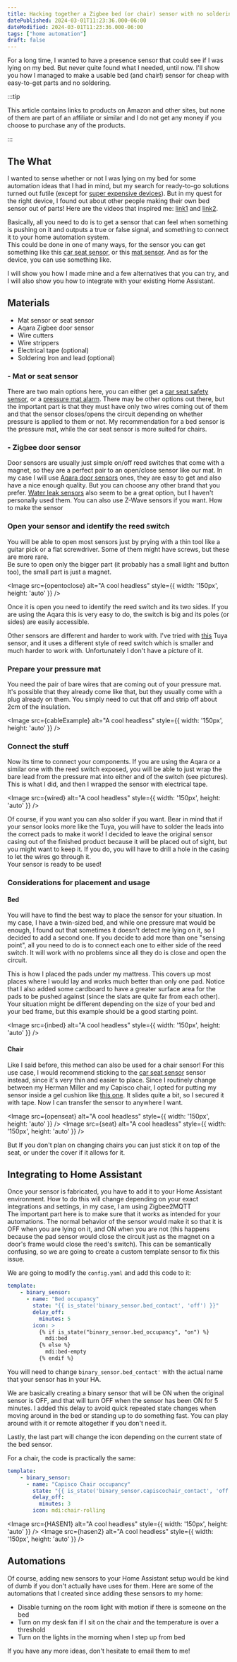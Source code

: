 ```yaml
---
title: Hacking together a Zigbee bed (or chair) sensor with no soldering
datePublished: 2024-03-01T11:23:36.000-06:00
dateModified: 2024-03-01T11:23:36.000-06:00
tags: ["home automation"]
draft: false
---
```




For a long time, I wanted to have a presence sensor that could see if I was lying on my bed.
But never quite found what I needed, until now. I'll show you how I managed to make a usable bed (and chair!)
sensor for cheap with easy-to-get parts and no soldering.

:::tip

This article contains links to products on Amazon and other sites, but none of them are part of an affiliate or similar and I do not get any money if you choose to purchase any of the products. 

:::

## The What
I wanted to sense whether or not I was lying on my bed for some automation ideas that I had in mind, but my search for ready-to-go solutions turned out futile (except for [super expensive devices](https://www.sleepnumber.com/)). But in my quest for the right device, I found out about other people making their own bed sensor out of parts! Here are the videos that inspired me: [link1](https://www.youtube.com/watch?v=gZ1tmHesJXA) and [link2](https://www.youtube.com/watch?v=2tL7n8RRLBc).  
 
Basically, all you need to do is to get a sensor that can feel when something is pushing on it and outputs a true or false signal, and something to connect it to your home automation system.  
This could be done in one of many ways, for the sensor you can get something like this [car seat sensor](https://www.amazon.com/BuyWeek-Safety-Pressure-Universal-Warning/dp/B09WDCWX8K/ref=sr_1_3_pp?crid=1WURP3AXAI20G&dib=eyJ2IjoiMSJ9.KnLtG2aTAiU8VEmVbJ-cNBPsvNdWbakoIafK4lXi0SOzvL7c8r9ZEz0mNPczPAwreZ9LkI4s2CbUFrAXLMXQuqCT5J4P7HsplUkU0RDkYN7zqKXCH2X5-bIicyEp6Zyb-29lUZ36fvtzRbiYwmIwME12fRhFgfozqE9t9X887S5tGPjIzcOL_W16tlBEzqEvt8JY3Ngogna6mgHTcQdDhM6Z9T1JxOiiZvnhUVtJMLX1_Nqo_uU8f2cFUXWMPDlUqFgkMe9BeKQXUr_5xMT6wFcUQvlxrvfZQqhrsG_EgNQ.6VFle_cPYwSPYWzFswvMEu7D4WtIoZRt5AInzl7metc&dib_tag=se&qid=1708896501&sprefix=car%20seat%20senso,aps,190), or this [mat sensor](https://www.amazon.com/BuyWeek-Safety-Pressure-Universal-Warning/dp/B09WDCWX8K/ref=sr_1_3_pp?crid=1WURP3AXAI20G&dib=eyJ2IjoiMSJ9.KnLtG2aTAiU8VEmVbJ-cNBPsvNdWbakoIafK4lXi0SOzvL7c8r9ZEz0mNPczPAwreZ9LkI4s2CbUFrAXLMXQuqCT5J4P7HsplUkU0RDkYN7zqKXCH2X5-bIicyEp6Zyb-29lUZ36fvtzRbiYwmIwME12fRhFgfozqE9t9X887S5tGPjIzcOL_W16tlBEzqEvt8JY3Ngogna6mgHTcQdDhM6Z9T1JxOiiZvnhUVtJMLX1_Nqo_uU8f2cFUXWMPDlUqFgkMe9BeKQXUr_5xMT6wFcUQvlxrvfZQqhrsG_EgNQ.6VFle_cPYwSPYWzFswvMEu7D4WtIoZRt5AInzl7metc&dib_tag=se&qid=1708896501&sprefix=car%20seat%20senso,aps,190). And as for the device, you can use something like.  
 
I will show you how I made mine and a few alternatives that you can try, and I will also show you how to integrate with your existing Home Assistant.  

## Materials

- Mat sensor or seat sensor
- Aqara Zigbee door sensor
- Wire cutters
- Wire strippers
- Electrical tape (optional)
- Soldering Iron and lead (optional)

### - Mat or seat sensor

There are two main options here, you can either get a [car seat safety sensor](https://www.amazon.com/gp/product/B09WDCWX8K/ref=ppx_yo_dt_b_search_asin_title?ie=UTF8&psc=1), or a [pressure mat alarm](https://www.amazon.com/gp/product/B00GUNX7WY/ref=ppx_yo_dt_b_search_asin_title?ie=UTF8&psc=1). There may be other options out there, but the important part is that they must have only two wires coming out of them and that the sensor closes/opens the circuit depending on whether pressure is applied to them or not. My recommendation for a bed sensor is the pressure mat, while the car seat sensor is more suited for chairs.

### - Zigbee door sensor

Door sensors are usually just simple on/off reed switches that come with a magnet, so they are a perfect pair to an open/close sensor like our mat. In my case I will use [Aqara door sensors](https://www.amazon.com/s?k=aqara+door+sensor&crid=13UU5JI6Y5976&sprefix=aqara+door+senso%2Caps%2C123&ref=nb_sb_noss_2) ones, they are easy to get and also have a nice enough quality. But you can choose any other brand that you prefer. 
[Water leak sensors](https://www.amazon.com/Aqara-Water-Leak-Sensor-Kit/dp/B09WQPJBTQ/ref=sr_1_5?crid=1C3GQ7KP397QR&qid=1707037192&sprefix=aqara%20water,aps,146) also seem to be a great option, but I haven't personally used them.
You can also use Z-Wave sensors if you want. How to make the sensor

### Open your sensor and identify the reed switch

You will be able to open most sensors just by prying with a thin tool like a guitar pick or a flat screwdriver.
Some of them might have screws, but these are more rare.  
Be sure to open only the bigger part (it probably has a small light and button too), the small part is just a magnet.  

<Image src={opentoclose} alt="A cool headless" style={{ width: '150px', height: 'auto' }}  />

Once it is open you need to identify the reed switch and its two sides. If you are using the Aqara this is very easy to do, the switch is big and its poles (or sides) are easily accessible.  

Other sensors are different and harder to work with. I've tried with [this](https://www.amazon.com/gp/product/B09W8F3ZV1/ref=ppx_yo_dt_b_search_asin_title?ie=UTF8&th=1) Tuya sensor, and it uses a different style of reed switch which is smaller and much harder to work with. Unfortunately I don't have a picture of it.

### Prepare your pressure mat

You need the pair of bare wires that are coming out of your pressure mat. It's possible that they already come like that, but they usually come with a plug already on them. You simply need to cut that off and strip off about 2cm of the insulation.  

<Image src={cableExample} alt="A cool headless" style={{ width: '150px', height: 'auto' }}  />

### Connect the stuff

Now its time to connect your components. If you are using the Aqara or a similar one with the reed switch exposed, you will be able to just wrap the bare lead from the pressure mat into either and of the switch (see pictures). This is what I did, and then I wrapped the sensor with electrical tape.  

<Image src={wired} alt="A cool headless" style={{ width: '150px', height: 'auto' }}  />

Of course, if you want you can also solder if you want. Bear in mind that if your sensor looks more like the Tuya, you will have to solder the leads into the correct pads to make it work!
I decided to leave the original sensor casing out of the finished product because it will be placed out of sight, but you might want to keep it. If you do, you will have to drill a hole in the casing to let the wires go through it.  
Your sensor is ready to be used!

### Considerations for placement and usage  

#### Bed

You will have to find the best way to place the sensor for your situation. In my case, I have a twin-sized bed, and while one pressure mat would be enough, I found out that sometimes it doesn't detect me lying on it, so I decided to add a second one. If you decide to add more than one "sensing point", all you need to do is to connect each one to either side of the reed switch. It will work with no problems since all they do is close and open the circuit.  
 
This is how I placed the pads under my mattress. This covers up most places where I would lay and works much better than only one pad. Notice that I also added some cardboard to have a greater surface area for the pads to be pushed against (since the slats are quite far from each other). Your situation might be different depending on the size of your bed and your bed frame, but this example should be a good starting point.  

<Image src={inbed} alt="A cool headless" style={{ width: '150px', height: 'auto' }}  />

#### Chair

Like I said before, this method can also be used for a chair sensor! For this use case, I would recommend sticking to the [car seat sensor](https://www.amazon.com/gp/product/B09WDCWX8K/ref=ppx_yo_dt_b_search_asin_title?ie=UTF8&psc=1) sensor instead, since it's very thin and easier to place. Since I routinely change between my Herman Miller and my Capisco chair, I opted for putting my sensor inside a gel cushion like [this one](https://www.amazon.com/Gel-Seat-Cushion-Enhanced-Non-Slip/dp/B08C7HPTW5/ref=sr_1_5_pp?crid=2F28JX2FN7WL3&dib=eyJ2IjoiMSJ9.ByDAg8c7I8Tod4cWlY6KeEsCJoKvdJXZj8ztXTKeRFiWq5x9dyKlLS8FzdNkgnvNmah4B42QX0HeTgeN08qjXX6eSj-x3n2XZ3BgeDGg-aGiA4tvEGmiqaf7em1nOKpewY0aqD218HZ3IhWV1yBgt_AjPQdsPGzPNn8NfHzXen4RddkKoEDPP64dgLEsLJ67vrpWv_zLWth1Rv4zWCkQRPrWG0FHUYf9r77Z75VQMkg2451XCs0Zi-mIwYbr96y-axgVoiMXUyywT1B-VHJMOyQgj3siEKM8xXntrjVD09M.JFarn4__Z5560HvuV1mpYX2pGhUrlm7Ree--6ciGSMg&dib_tag=se&qid=1708896631&sprefix=gel+cushio,aps,178&th=1). It slides quite a bit, so I secured it with tape. Now I can transfer the sensor to anywhere I want.  

<Image src={openseat} alt="A cool headless" style={{ width: '150px', height: 'auto' }}  />
<Image src={seat} alt="A cool headless" style={{ width: '150px', height: 'auto' }}  />

But If you don't plan on changing chairs you can just stick it on top of the seat, or under the cover if it allows for it.  

## Integrating to Home Assistant

Once your sensor is fabricated, you have to add it to your Home Assistant environment. How to do this will change depending on your exact integrations and settings, in my case, I am using Zigbee2MQTT  
The important part here is to make sure that it works as intended for your automations. The normal behavior of the sensor would make it so that it is OFF when you are lying on it, and ON when you are not (this happens because the pad sensor would close the circuit just as the magnet on a door's frame would close the reed's switch). This can be semantically confusing, so we are going to create a custom template sensor to fix this issue.  

We are going to modify the `config.yaml` and add this code to it:
```yaml
template:
    - binary_sensor:
      - name: "Bed occupancy"
        state: "{{ is_state('binary_sensor.bed_contact', 'off') }}"
        delay_off:
          minutes: 5
        icon: >
          {% if is_state("binary_sensor.bed_occupancy", "on") %}
            mdi:bed
          {% else %}
            mdi:bed-empty
          {% endif %}
```
You will need to change `binary_sensor.bed_contact'` with the actual name that your sensor has in your HA.  
 
We are basically creating a binary sensor that will be ON when the original sensor is OFF, and that will turn OFF when the sensor has been ON for 5 minutes. I added this delay to avoid quick repeated state changes when moving around in the bed or standing up to do something fast. You can play around with it or remote altogether if you don't need it.  

Lastly, the last part will change the icon depending on the current state of the bed sensor.  

For a chair, the code is practically the same:  
```yaml
template:
    - binary_sensor:
      - name: "Capisco Chair occupancy"
        state: "{{ is_state('binary_sensor.capiscochair_contact', 'off') }}"
        delay_off:
          minutes: 3
        icon: mdi:chair-rolling
```
<Image src={HASEN1} alt="A cool headless" style={{ width: '150px', height: 'auto' }}  />
<Image src={hasen2} alt="A cool headless" style={{ width: '150px', height: 'auto' }}  />

## Automations

Of course, adding new sensors to your Home Assistant setup would be kind of dumb if you don't actually have uses for them. Here are some of the automations that I created since adding these sensors to my home:

- Disable turning on the room light with motion if there is someone on the bed
- Turn on my desk fan if I sit on the chair and the temperature is over a threshold
- Turn on the lights in the morning when I step up from bed

If you have any more ideas, don't hesitate to email them to me!

